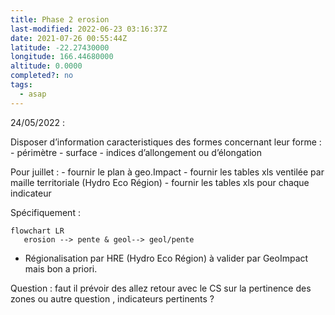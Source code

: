 ```yaml
---
title: Phase 2 erosion
last-modified: 2022-06-23 03:16:37Z
date: 2021-07-26 00:55:44Z
latitude: -22.27430000
longitude: 166.44680000
altitude: 0.0000
completed?: no
tags:
  - asap
---
```


24/05/2022 :

Disposer d'information caracteristiques des formes concernant leur forme :
- périmètre
- surface
- indices d'allongement ou d'élongation 

Pour juillet :
- fournir le plan à geo.Impact
- fournir les tables xls ventilée par maille territoriale (Hydro Eco Région)
- fournir les tables xls pour chaque indicateur

Spécifiquement :

```mermaid
flowchart LR
   erosion --> pente & geol--> geol/pente

```

- Régionalisation par HRE (Hydro Eco Région) à valider par GeoImpact mais bon a priori.

Question : faut il prévoir des allez retour  avec le CS sur la pertinence des zones ou autre question , indicateurs pertinents ?


